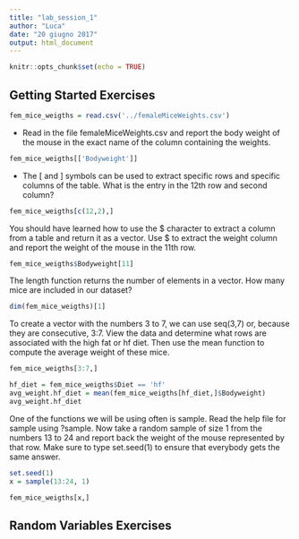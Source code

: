 ```yaml
---
title: "lab_session_1"
author: "Luca"
date: "20 giugno 2017"
output: html_document
---
```


```r
knitr::opts_chunk$set(echo = TRUE)
```

## Getting Started Exercises

```r
fem_mice_weigths = read.csv('../femaleMiceWeights.csv')
```

  * Read in the file femaleMiceWeights.csv and report the body weight of the mouse in the exact name of the column containing the weights.

```r
fem_mice_weigths[['Bodyweight']]
```

  * The [ and ] symbols can be used to extract specific rows and specific columns of the table. What is the entry in the 12th row and second column?

```r
fem_mice_weigths[c(12,2),]
```


You should have learned how to use the $ character to extract a column from a table and return it as a vector. Use $ to extract the weight column and report the weight of the mouse in the 11th row.

```r
fem_mice_weigths$Bodyweight[11]
```

The length function returns the number of elements in a vector. How many mice are included in our dataset?

```r
dim(fem_mice_weigths)[1]
```

To create a vector with the numbers 3 to 7, we can use seq(3,7) or, because they are consecutive, 3:7. View the data and determine what rows are associated with the high fat or hf diet. Then use the mean function to compute the average weight of these mice.

```r
fem_mice_weigths[3:7,]

hf_diet = fem_mice_weigths$Diet == 'hf'
avg_weight.hf_diet = mean(fem_mice_weigths[hf_diet,]$Bodyweight)
avg_weight.hf_diet
```

One of the functions we will be using often is sample. Read the help file for sample using ?sample. Now take a random sample of size 1 from the numbers 13 to 24 and report back the weight of the mouse represented by that row. Make sure to type set.seed(1) to ensure that everybody gets the same answer.

```r
set.seed(1)
x = sample(13:24, 1)

fem_mice_weigths[x,]
```


## Random Variables Exercises



